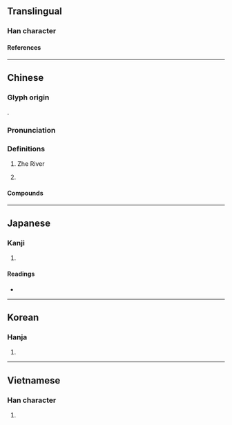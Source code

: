 {{character info/new}}
==Translingual==

===Han character===
{{Han char|rn=85|rad=水|as=07|sn=10|four=32121|canj=EQHL|ids=⿰氵折}}

====References====
{{Han ref|kx=0623.210|dkj=17458|dj=1021.100|hdz=31618.200|uh=6D59}}

----

==Chinese==
{{zh-forms}}

===Glyph origin===
{{Han etym}}
{{Han compound|水|折|ls=psc|c1=s|c2=p|t1=water}}.

===Pronunciation===
{{zh-pron
|m=zhè
|c=zit3
|mn=chiat
|mc=y
|oc=y
|cat=
}}

===Definitions===
{{zh-hanzi}}

# {{zh-div|江}} {{lb|zh|historical}} Zhe River {{gloss|former name of the [[Qiantang]] River in [[Zhejiang]], China}}
# {{zh-short|浙江|Zhejiang Province}}

====Compounds====
{{zh-der|兩浙|江浙|浙本|浙東|浙東學派|浙江|浙江潮|浙贛鐵路}}

----

==Japanese==

===Kanji===
{{ja-kanji|grade=|rs=水07}}

# {{defn|lang=ja|sort=水07}}

====Readings====
* {{ja-readings|on=[[せつ]] (setsu)|kun=[[よなげる]] (yonageru)}}

----

==Korean==

===Hanja===
{{ko-hanja|hangeul=절|eumhun=강|rv=jeol|mr=chŏl|y=cel}}

# {{defn|lang=ko|sort=水07}}

----

==Vietnamese==

===Han character===
{{vi-hantu|[[chiết]]|rs=水07}}

# {{defn|lang=vi|sort=水07}}